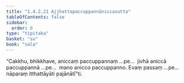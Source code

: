 ```yaml
---
title: "1.4.2.21 Ajjhattapaccuppannāniccasutta"
tableOfContents: false
sidebar:
  order: 8
type: "tipitaka"
basket: "su"
book: "sala"
---
```



<DynamicBreadcrumb />

<Division number="188" book="sala" bookNo="13" page="362">

<Paragraph number="900" book="sala">
“Cakkhu, bhikkhave, aniccaṃ paccuppannaṃ …pe…  jivhā aniccā paccuppannā …pe…  mano anicco paccuppanno. Evaṃ passaṃ …pe…  nāparaṃ itthattāyāti pajānātī”ti.
</Paragraph>
</Division>